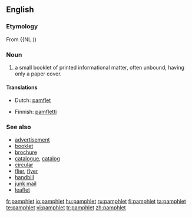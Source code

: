 ==English==
{{wikipedia}}

===Etymology===
From {{NL.)) {{term|panfletus||lang=la|small, unbound treatise}}

===Noun===
{{en-noun}}

# a small booklet of printed informational matter, often unbound, having only a paper cover.

====Translations====
{{trans-top|small booklet}}
* Dutch: [[pamflet]]
{{trans-mid}}
* Finnish: [[pamfletti]]
{{trans-bottom}}
===See also===
* [[advertisement]]
* [[booklet]]
* [[brochure]]
* [[catalogue]], [[catalog]]
* [[circular]]
* [[flier]], [[flyer]]
* [[handbill]]
* [[junk mail]]
* [[leaflet]]

[[fr:pamphlet]]
[[io:pamphlet]]
[[hu:pamphlet]]
[[ru:pamphlet]]
[[fi:pamphlet]]
[[ta:pamphlet]]
[[te:pamphlet]]
[[vi:pamphlet]]
[[tr:pamphlet]]
[[zh:pamphlet]]